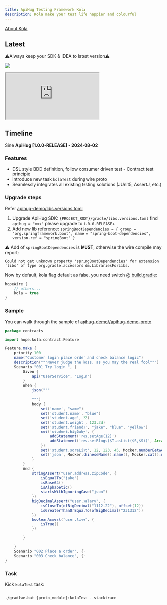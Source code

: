 ```yaml
---
title: ApiHug Testing Framework Kola
description: Kola make your test life happier and colourful
---
```


[About Kola](/docs/kola/001_what_is_kola)

## Latest

⚠️Always keep your SDK & IDEA to latest version⚠️

<a target="_blank" href="https://search.maven.org/artifact/com.apihug/it-bom"><img
  src="https://img.shields.io/maven-central/v/com.apihug/it-bom.svg?label=Maven%20Central"/></a>

<div>
  <iframe
    src="https://plugins.jetbrains.com/embeddable/install/23534"
    border="0"
    height={'48px'}
    allow="accelerometer; autoplay; clipboard-write; encrypted-media; gyroscope; picture-in-picture"
    allowFullScreen
  ></iframe>
</div>

## Timeline

Sine **ApiHug [1.0.0-RELEASE] -  2024-08-02**

### Features

- DSL style BDD definition, follow consumer driven test - Contract test principle
- introduce new task `kolaTest` during wire proto
- Seamlessly integrates all existing testing solutions (JUnit5, AssertJ, etc.)

### Upgrade steps

Refer [apihug-demo/libs.versions.toml](https://github.com/apihug/apihug-demo/blob/main/gradle/libs.versions.toml)

1. Upgrade ApiHug SDK: `{PROJECT_ROOT}/gradle/libs.versions.toml`  find  `apihug = "xxx"`  please upgrade to  `1.0.0-RELEASE`+
2. Add new lib reference:  `springBootDependencies = { group = "org.springframework.boot", name = "spring-boot-dependencies", version.ref = "springBoot" }`

⚠️ Add of `springBootDependencies` is **MUST**, otherwise the wire compile may report:

```shell
Could not get unknown property 'springBootDependencies' for extension 'libs' of type org.gradle.accessors.dm.LibrariesForLibs.
```

Now by default, kola flag default as false, you need switch @ [build.gradle](https://github.com/apihug/apihug-demo/blob/main/apihug-demo-proto/build.gradle):

```groovy
hopeWire {
    // others...
    kola = true
}
```

### Sample

You can walk through the sample of [apihug-demo//apihug-demo-proto](https://github.com/apihug/apihug-demo/tree/main/apihug-demo-proto/src)

```groovy
package contracts

import hope.kola.contract.Feature

Feature.make {
    priority 100
    name("Customer login place order and check balance logic")
    description("""Never judge the boss, as you may the real fool""")
    Scenario "001 Try login ", {
        Given {
            api("UserService", "Login")
        }
        When {
            json("""
                    
            """)
            body {
                set('name', "same")
                set('student.name', "blue")
                set('student.age', 22)
                set('student.weight', 123.3d)
                set('student.friends', "jake", "blue", "yellow")
                set('student.bigBaby', {
                    addStatement('res.setAge(12)')
                    addStatement('res.setBlogs($T.asList($S,$S))', Arrays.class, 'jake', 'same')
                })
                set('student.soreList', 12, 123, 45, Mocker.numberBetween(12, 34))
                set('json', Mocker.chineseName().name(), Mocker.cat().name(), Mocker.ip4(), regular("[a-z]"))
            }
        }
        And {
            stringAssert("user.address.zipCode", {
                isEqualTo("jake")
                isBase64()
                isAlphabetic()
                startsWithIgnoringCase("json")
            })
            bigDecimalAssert("user.salary", {
                isCloseTo(ofBigDecimal("1112.22"), offset(12))
                isGreaterThanOrEqualTo(ofBigDecimal("231312"))
            })
            booleanAssert("user.live", {
                isTrue()
            })

        }

    }
    Scenario "002 Place a order", {}
    Scenario "003 Check balance", {}
}
```
### Task

Kick `kolaTest` task:

```shell

./gradlwe.bat {proto_module}:kolaTest --stacktrace

```
